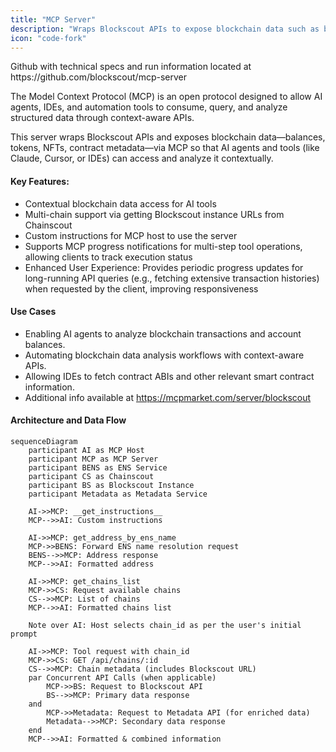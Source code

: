 ```yaml
---
title: "MCP Server"
description: "Wraps Blockscout APIs to expose blockchain data such as balances, tokens, NFTs, and contract metadata via MCP"
icon: "code-fork"
---
```


<Tip>
  Github with technical specs and run information located at https://github.com/blockscout/mcp-server
</Tip>

The Model Context Protocol (MCP) is an open protocol designed to allow AI agents, IDEs, and automation tools to consume, query, and analyze structured data through context-aware APIs.

This server wraps Blockscout APIs and exposes blockchain data—balances, tokens, NFTs, contract metadata—via MCP so that AI agents and tools (like Claude, Cursor, or IDEs) can access and analyze it contextually.

#### **Key Features:**

- Contextual blockchain data access for AI tools
- Multi-chain support via getting Blockscout instance URLs from Chainscout
- Custom instructions for MCP host to use the server
- Supports MCP progress notifications for multi-step tool operations, allowing clients to track execution status
- Enhanced User Experience: Provides periodic progress updates for long-running API queries (e.g., fetching extensive transaction histories) when requested by the client, improving responsiveness

#### Use Cases

- Enabling AI agents to analyze blockchain transactions and account balances.
- Automating blockchain data analysis workflows with context-aware APIs.
- Allowing IDEs to fetch contract ABIs and other relevant smart contract information.
- Additional info available at https://mcpmarket.com/server/blockscout

#### **Architecture and Data Flow**

```mermaid
sequenceDiagram
    participant AI as MCP Host
    participant MCP as MCP Server
    participant BENS as ENS Service
    participant CS as Chainscout
    participant BS as Blockscout Instance
    participant Metadata as Metadata Service

    AI->>MCP: __get_instructions__
    MCP-->>AI: Custom instructions

    AI->>MCP: get_address_by_ens_name
    MCP->>BENS: Forward ENS name resolution request
    BENS-->>MCP: Address response
    MCP-->>AI: Formatted address

    AI->>MCP: get_chains_list
    MCP->>CS: Request available chains
    CS-->>MCP: List of chains
    MCP-->>AI: Formatted chains list

    Note over AI: Host selects chain_id as per the user's initial prompt

    AI->>MCP: Tool request with chain_id
    MCP->>CS: GET /api/chains/:id
    CS-->>MCP: Chain metadata (includes Blockscout URL)
    par Concurrent API Calls (when applicable)
        MCP->>BS: Request to Blockscout API
        BS-->>MCP: Primary data response
    and
        MCP->>Metadata: Request to Metadata API (for enriched data)
        Metadata-->>MCP: Secondary data response
    end
    MCP-->>AI: Formatted & combined information
```